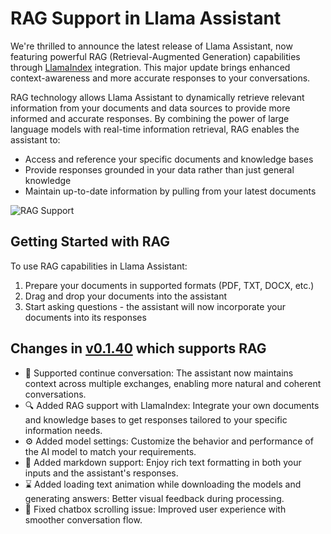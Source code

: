 # RAG Support in Llama Assistant

We're thrilled to announce the latest release of Llama Assistant, now featuring powerful RAG (Retrieval-Augmented Generation) capabilities through [LlamaIndex](https://www.llamaindex.ai/) integration. This major update brings enhanced context-awareness and more accurate responses to your conversations.

RAG technology allows Llama Assistant to dynamically retrieve relevant information from your documents and data sources to provide more informed and accurate responses. By combining the power of large language models with real-time information retrieval, RAG enables the assistant to:

- Access and reference your specific documents and knowledge bases
- Provide responses grounded in your data rather than just general knowledge
- Maintain up-to-date information by pulling from your latest documents

![RAG Support](/rag.png)

## Getting Started with RAG

To use RAG capabilities in Llama Assistant:

1. Prepare your documents in supported formats (PDF, TXT, DOCX, etc.)
2. Drag and drop your documents into the assistant
3. Start asking questions - the assistant will now incorporate your documents into its responses

## Changes in [v0.1.40](https://github.com/nrl-ai/llama-assistant/releases/tag/v0.1.40) which supports RAG

- 💬 Supported continue conversation: The assistant now maintains context across multiple exchanges, enabling more natural and coherent conversations.
- 🔍 Added RAG support with LlamaIndex: Integrate your own documents and knowledge bases to get responses tailored to your specific information needs.
- ⚙️ Added model settings: Customize the behavior and performance of the AI model to match your requirements.
- 📝 Added markdown support: Enjoy rich text formatting in both your inputs and the assistant's responses.
- ⌛ Added loading text animation while downloading the models and generating answers: Better visual feedback during processing.
- 🔄 Fixed chatbox scrolling issue: Improved user experience with smoother conversation flow.

